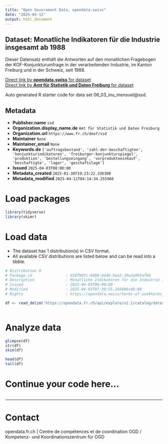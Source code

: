 ```yaml
---
title: "Open Government Data, opendata.swiss"
date: "2025-04-12"
output: html_document
---
```


## Dataset: Monatliche Indikatoren für die Industrie insgesamt ab 1988

Dieser Datensatz enthält die Antworten auf den monatlichen Fragebogen der KOF-Konjunkturumfrage in der verarbeitenden Industrie, im Kanton Freiburg und in der Schweiz, seit 1988.

[Direct link by **opendata.swiss** for dataset](https://opendata.swiss/de/dataset/monatliche-indikatoren-fur-die-industrie-insgesamt-ab-1988)<br>
[Direct link by **Amt für Statistik und Daten Freiburg** for dataset](https://opendata.fr.ch/explore/dataset/06_03_inu_mensuel/)

Auto generated R starter code for data set 06_03_inu_mensuel@ssd.

## Metadata

- **Publisher.name** `ssd`
- **Organization.display_name.de** `Amt für Statistik und Daten Freiburg`
- **Organization.url** `https://www.fr.ch/deef/ssd`
- **Maintainer** `None`
- **Maintainer_email** `None`
- **Keywords.de** `['auftragsbestand', 'zahl-der-beschaftigten', 'konjunkturindikatoren', 'freiburger-konjunkturspiegel', 'produktion', 'bestellungseingang', 'vorprodukteeinkauf', 'beschaftigte', 'lager', 'geschaftslage']`
- **Issued** `2025-04-03T00:00:00`
- **Metadata_created** `2025-01-30T19:23:22.336300`
- **Metadata_modified** `2025-04-11T04:14:34.255960`


# Load packages

```r

library(tidyverse)
library(skimr)

```

# Load data

-   The dataset has 1 distribution(s) in CSV format.
-   All available CSV distributions are listed below and can be read into a tibble.

```r

# Distribution 0
# Package_id               : d38f907c-0488-44d6-9aa3-19e3a99fafb6
# Description              : Monatliche Indikatoren für die Industrie insgesamt ab 1988 (csv)
# Issued                   : 2025-04-03T00:00:00
# Modified                 : 2025-04-03T07:38:55.269000+00:00
# Rights                   : https://opendata.swiss/terms-of-use#terms_by

df <- read_delim('https://opendata.fr.ch/api/explore/v2.1/catalog/datasets/06_03_inu_mensuel/exports/csv?use_labels=true')



```

# Analyze data

```r

glimpse(df)
str(df)
skim(df)

head(df)
tail(df)

```

# Continue your code here...

```r

```

------------------------------------------------------------------------

# Contact

opendata.fr.ch | Centre de compétences et de coordination OGD / Kompetenz- und Koordinationszentrum für OGD
